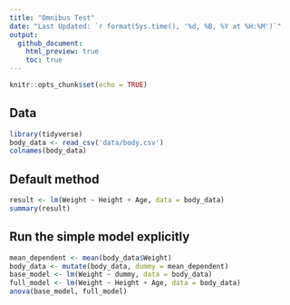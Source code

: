 ```yaml
---
title: "Omnibus Test"
date: "Last Updated: `r format(Sys.time(), '%d, %B, %Y at %H:%M')`"
output:
  github_document:
    html_preview: true
    toc: true
---
```


```r
knitr::opts_chunk$set(echo = TRUE)
```

## Data

```r
library(tidyverse)
body_data <- read_csv('data/body.csv')
colnames(body_data)
```

## Default method

```r
result <- lm(Weight ~ Height + Age, data = body_data)
summary(result)
```
## Run the simple model explicitly 

```r
mean_dependent <- mean(body_data$Weight)
body_data <- mutate(body_data, dummy = mean_dependent)
base_model <- lm(Weight ~ dummy, data = body_data)
full_model <- lm(Weight ~ Height + Age, data = body_data)
anova(base_model, full_model)
```

